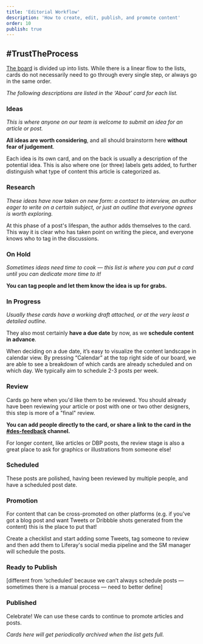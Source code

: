 ```yaml
---
title: 'Editorial Workflow'
description: 'How to create, edit, publish, and promote content'
order: 10
publish: true
---
```


## #TrustTheProcess

[The board](https://trello.com/b/CjHnF2Zs/editorial-calendar) is divided up into lists. While there is a linear flow to the lists, cards do not necessarily need to go through every single step, or always go in the same order.

_The following descriptions are listed in the ‘About’ card for each list._

### Ideas

_This is where anyone on our team is welcome to submit an idea for an article or post._

**All ideas are worth considering**, and all should brainstorm here **without fear of judgement**.

Each idea is its own card, and on the back is usually a description of the potential idea. This is also where one (or three) labels gets added, to further distinguish what type of content this article is categorized as.

### Research

_These ideas have now taken on new form: a contact to interview, an author eager to write on a certain subject, or just an outline that everyone agrees is worth exploring._

At this phase of a post's lifespan, the author adds themselves to the card. This way it is clear who has taken point on writing the piece, and everyone knows who to tag in the discussions.

### On Hold

_Sometimes ideas need time to cook — this list is where you can put a card until you can dedicate more time to it!_

**You can tag people and let them know the idea is up for grabs.**

### In Progress

_Usually these cards have a working draft attached, or at the very least a detailed outline._

They also most certainly **have a due date** by now, as we **schedule content in advance**.

When deciding on a due date, it’s easy to visualize the content landscape in calendar view. By pressing “Calendar” at the top right side of our board, we are able to see a breakdown of which cards are already scheduled and on which day. We typically aim to schedule 2-3 posts per week.

### Review

Cards go here when you'd like them to be reviewed. You should already have been reviewing your article or post with one or two other designers, this step is more of a "final" review.

**You can add people directly to the card, or share a link to the card in the [#des-feedback](https://liferay.slack.com/messages/CLARSSP9D) channel.**

For longer content, like articles or DBP posts, the review stage is also a great place to ask for graphics or illustrations from someone else!

### Scheduled

These posts are polished, having been reviewed by multiple people, and have a scheduled post date.

### Promotion

For content that can be cross-promoted on other platforms (e.g. if you've got a blog post and want Tweets or Dribbble shots generated from the content) this is the place to put that!

Create a checklist and start adding some Tweets, tag someone to review and then add them to Liferay's social media pipeline and the SM manager will schedule the posts.

### Ready to Publish

[different from ‘scheduled’ because we can’t always schedule posts — sometimes there is a manual process — need to better define]

### Published

Celebrate! We can use these cards to continue to promote articles and posts.

_Cards here will get periodically archived when the list gets full._
